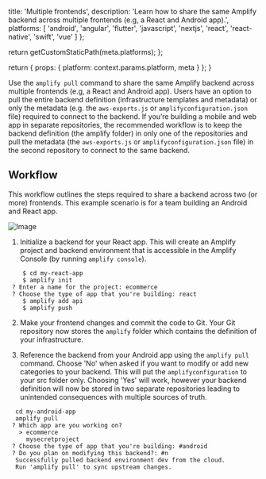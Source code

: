 
  title: 'Multiple frontends',
  description:
    'Learn how to share the same Amplify backend across multiple frontends (e.g, a React and Android app).',
  platforms: [
    'android',
    'angular',
    'flutter',
    'javascript',
    'nextjs',
    'react',
    'react-native',
    'swift',
    'vue'
  ]
};

  return getCustomStaticPath(meta.platforms);
};

  return {
    props: {
      platform: context.params.platform,
      meta
    }
  };
}

Use the `amplify pull` command to share the same Amplify backend across multiple frontends (e.g, a React and Android app). Users have an option to pull the entire backend definition (infrastructure templates and metadata) or only the metadata (e.g. the `aws-exports.js` or `amplifyconfiguration.json` file) required to connect to the backend. If you’re building a mobile and web app in separate repositories, the recommended workflow is to keep the backend definition (the amplify folder) in only one of the repositories and pull the metadata (the `aws-exports.js` or `amplifyconfiguration.json` file) in the second repository to connect to the same backend.

## Workflow

This workflow outlines the steps required to share a backend across two (or more) frontends. This example scenario is for a team building an Android and React app.

![Image](/images/multiple-frontends.png)

1. Initialize a backend for your React app. This will create an Amplify project and backend environment that is accessible in the Amplify Console (by running `amplify console`).

```console
    $ cd my-react-app
    $ amplify init
 ? Enter a name for the project: ecommerce
 ? Choose the type of app that you're building: react
    $ amplify add api
    $ amplify push
```

2. Make your frontend changes and commit the code to Git. Your Git repository now stores the `amplify` folder which contains the definition of your infrastructure.

3. Reference the backend from your Android app using the `amplify pull` command. Choose 'No' when asked if you want to modify or add new categories to your backend. This will put the `amplifyconfiguration` to your src folder only. Choosing 'Yes' will work, however your backend definition will now be stored in two separate repositories leading to unintended consequences with multiple sources of truth.

```console
  cd my-android-app
  amplify pull
 ? Which app are you working on?
   > ecommerce
     mysecretproject
 ? Choose the type of app that you're building: #android
 ? Do you plan on modifying this backend?: #n
  Successfully pulled backend environment dev from the cloud.
  Run 'amplify pull' to sync upstream changes.
```
